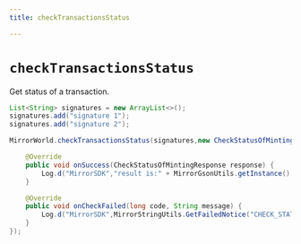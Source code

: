 ```yaml
---
title: checkTransactionsStatus

---
```


# `checkTransactionsStatus`
Get status of a transaction.

```java
List<String> signatures = new ArrayList<>(); 
signatures.add("signature 1"); 
signatures.add("signature 2");

MirrorWorld.checkTransactionsStatus(signatures,new CheckStatusOfMintingListener() {

    @Override
    public void onSuccess(CheckStatusOfMintingResponse response) {
        Log.d("MirrorSDK","result is:" + MirrorGsonUtils.getInstance().toJson(response));
    }

    @Override
    public void onCheckFailed(long code, String message) {
        Log.d("MirrorSDK",MirrorStringUtils.GetFailedNotice("CHECK_STATUS_OFMINTING",code,message));
    }
});
```
